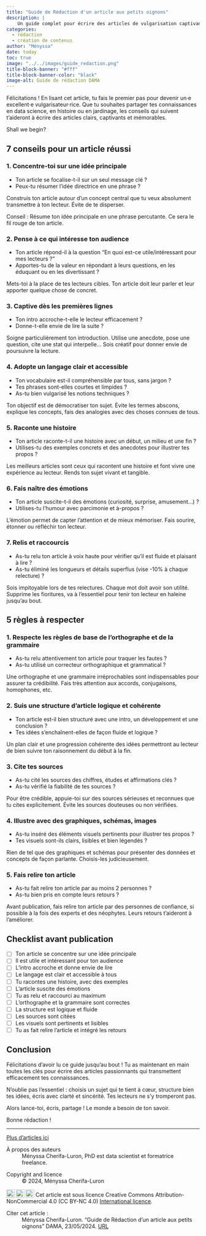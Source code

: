 ```yaml
---
title: "Guide de Rédaction d'un article aux petits oignons"
description: |
    Un guide complet pour écrire des articles de vulgarisation captivants et de qualité. Suis ces conseils étape par étape pour partager ton savoir de façon efficace.
categories: 
  - rédaction  
  - création de contenus
author: "Ményssa"
date: today
toc: true
image: "../../images/guide_redaction.png"
title-block-banner: "#fff"
title-block-banner-color: "black" 
image-alt: Guide de rédaction DAMA
---
```


Félicitations ! En lisant cet article, tu fais le premier pas pour devenir un·e excellent·e vulgarisateur·rice. Que tu souhaites partager tes connaissances en data science, en histoire ou en jardinage, les conseils qui suivent t'aideront à écrire des articles clairs, captivants et mémorables. 

Shall we begin?

## 7 conseils pour un article réussi

### 1. Concentre-toi sur une idée principale

- Ton article se focalise-t-il sur un seul message clé ?
- Peux-tu résumer l'idée directrice en une phrase ?

Construis ton article autour d'un concept central que tu veux absolument transmettre à ton lecteur. Évite de te disperser.

::: {.callout-note appearance="simple" }
Conseil : Résume ton idée principale en une phrase percutante. Ce sera le fil rouge de ton article.
:::

### 2. Pense à ce qui intéresse ton audience

- Ton article répond-il à la question "En quoi est-ce utile/intéressant pour mes lecteurs ?" 
- Apportes-tu de la valeur en répondant à leurs questions, en les éduquant ou en les divertissant ?

Mets-toi à la place de tes lecteurs cibles. Ton article doit leur parler et leur apporter quelque chose de concret.

### 3. Captive dès les premières lignes

- Ton intro accroche-t-elle le lecteur efficacement ?
- Donne-t-elle envie de lire la suite ?

Soigne particulièrement ton introduction. Utilise une anecdote, pose une question, cite une stat qui interpelle... Sois créatif pour donner envie de poursuivre la lecture.

### 4. Adopte un langage clair et accessible 

- Ton vocabulaire est-il compréhensible par tous, sans jargon ?
- Tes phrases sont-elles courtes et limpides ?
- As-tu bien vulgarisé les notions techniques ?

Ton objectif est de démocratiser ton sujet. Évite les termes abscons, explique les concepts, fais des analogies avec des choses connues de tous.

### 5. Raconte une histoire

- Ton article raconte-t-il une histoire avec un début, un milieu et une fin ?
- Utilises-tu des exemples concrets et des anecdotes pour illustrer tes propos ?

Les meilleurs articles sont ceux qui racontent une histoire et font vivre une expérience au lecteur. Rends ton sujet vivant et tangible.

### 6. Fais naître des émotions

- Ton article suscite-t-il des émotions (curiosité, surprise, amusement...) ?
- Utilises-tu l'humour avec parcimonie et à-propos ?

L'émotion permet de capter l'attention et de mieux mémoriser. Fais sourire, étonner ou réfléchir ton lecteur.

### 7. Relis et raccourcis

- As-tu relu ton article à voix haute pour vérifier qu'il est fluide et plaisant à lire ?
- As-tu éliminé les longueurs et détails superflus (vise -10% à chaque relecture) ?

Sois impitoyable lors de tes relectures. Chaque mot doit avoir son utilité. Supprime les fioritures, va à l'essentiel pour tenir ton lecteur en haleine jusqu'au bout.

## 5 règles à respecter 

### 1. Respecte les règles de base de l'orthographe et de la grammaire

- As-tu relu attentivement ton article pour traquer les fautes ?
- As-tu utilisé un correcteur orthographique et grammatical ?

Une orthographe et une grammaire irréprochables sont indispensables pour assurer ta crédibilité. Fais très attention aux accords, conjugaisons, homophones, etc.

### 2. Suis une structure d'article logique et cohérente

- Ton article est-il bien structuré avec une intro, un développement et une conclusion ?  
- Tes idées s'enchaînent-elles de façon fluide et logique ? 

Un plan clair et une progression cohérente des idées permettront au lecteur de bien suivre ton raisonnement du début à la fin.

### 3. Cite tes sources 

- As-tu cité les sources des chiffres, études et affirmations clés ?
- As-tu vérifié la fiabilité de tes sources ? 

Pour être crédible, appuie-toi sur des sources sérieuses et reconnues que tu cites explicitement. Évite les sources douteuses ou non vérifiées.

### 4. Illustre avec des graphiques, schémas, images

- As-tu inséré des éléments visuels pertinents pour illustrer tes propos ?
- Tes visuels sont-ils clairs, lisibles et bien légendés ?

Rien de tel que des graphiques et schémas pour présenter des données et concepts de façon parlante. Choisis-les judicieusement.

### 5. Fais relire ton article 

- As-tu fait relire ton article par au moins 2 personnes ?
- As-tu bien pris en compte leurs retours ?

Avant publication, fais relire ton article par des personnes de confiance, si possible à la fois des experts et des néophytes. Leurs retours t'aideront à l'améliorer.

## Checklist avant publication

::: {.callout-note appearance="simple" }
- [ ] Ton article se concentre sur une idée principale 
- [ ] Il est utile et intéressant pour ton audience
- [ ] L'intro accroche et donne envie de lire  
- [ ] Le langage est clair et accessible à tous
- [ ] Tu racontes une histoire, avec des exemples 
- [ ] L'article suscite des émotions
- [ ] Tu as relu et raccourci au maximum
- [ ] L'orthographe et la grammaire sont correctes
- [ ] La structure est logique et fluide 
- [ ] Les sources sont citées  
- [ ] Les visuels sont pertinents et lisibles
- [ ] Tu as fait relire l'article et intégré les retours
:::

## Conclusion

Félicitations d'avoir lu ce guide jusqu'au bout ! Tu as maintenant en main toutes les clés pour écrire des articles passionnants qui transmettent efficacement tes connaissances.  

N'oublie pas l'essentiel : choisis un sujet qui te tient à cœur, structure bien tes idées, écris avec clarté et sincérité. Tes lecteurs ne s'y tromperont pas.

Alors lance-toi, écris, partage ! Le monde a besoin de ton savoir. 

Bonne rédaction !

-----------------

::: {.article-btn}
[Plus d'articles ici](index.qmd)
:::

::: {.further-info}
::: grid
::: {.g-col-12 .g-col-md-12}
À propos des auteurs
: Ményssa Cherifa-Luron, PhD est data scientist et formatrice freelance.
:::

::: {.g-col-12 .g-col-md-6}
Copyright and licence
: &copy; 2024, Ményssa Cherifa-Luron

<a href="http://creativecommons.org/licenses/by-nc/4.0/?ref=chooser-v1" target="_blank" rel="license noopener noreferrer" style="display:inline-block;"> <img src="https://mirrors.creativecommons.org/presskit/icons/cc.svg?ref=chooser-v1" style="height:22px!important;vertical-align:text-bottom;"/><img src="https://mirrors.creativecommons.org/presskit/icons/by.svg?ref=chooser-v1" style="height:22px!important;margin-left:3px;vertical-align:text-bottom;"/><img src="https://mirrors.creativecommons.org/presskit/icons/nc.svg?ref=chooser-v1" style="height:22px!important;margin-left:3px;vertical-align:text-bottom;"/></a> Cet article est sous licence Creative Commons Attribution-NonCommercial 4.0 (CC BY-NC 4.0) <a href="http://creativecommons.org/licenses/by-nc/4.0/?ref=chooser-v1" target="_blank" rel="license noopener noreferrer" style="display:inline-block;"> International licence</a>.

:::

::: {.g-col-12 .g-col-md-6}
Citer cet article :
: Ményssa Cherifa-Luron. "Guide de Rédaction d'un article aux petits oignons" DAMA, 23/05/2024. [URL]()
:::
:::
:::
